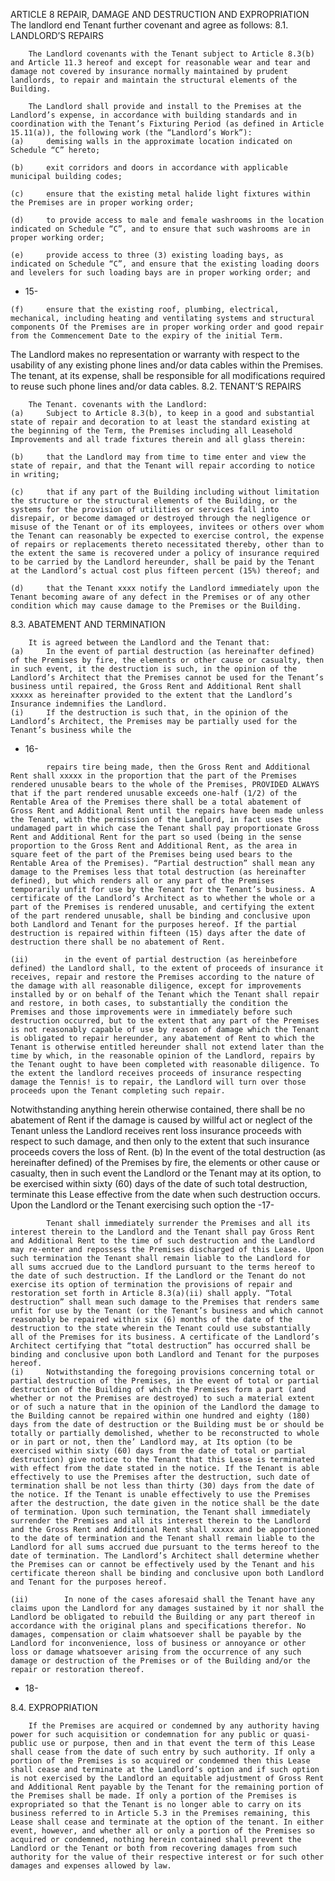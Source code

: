 ARTICLE 8
REPAIR, DAMAGE AND DESTRUCTION AND EXPROPRIATION
The landlord end Tenant further covenant and agree as follows:
8.1.	 	LANDLORD’S REPAIRS

```
 	The Landlord covenants with the Tenant subject to Article 8.3(b) and Article 11.3 hereof and except for reasonable wear and tear and damage not covered by insurance normally maintained by prudent landlords, to repair and maintain the structural elements of the Building.

 	The Landlord shall provide and install to the Premises at the Landlord’s expense, in accordance with building standards and in coordination with the Tenant’s Fixturing Period (as defined in Article 15.11(a)), the following work (the “Landlord’s Work”):
(a)	 	demising walls in the approximate location indicated on Schedule “C” hereto;

(b)	 	exit corridors and doors in accordance with applicable municipal building codes;

(c)	 	ensure that the existing metal halide light fixtures within the Premises are in proper working order;

(d)	 	to provide access to male and female washrooms in the location indicated on Schedule “C”, and to ensure that such washrooms are in proper working order;

(e)	 	provide access to three (3) existing loading bays, as indicated on Schedule “C”, and ensure that the existing loading doors and levelers for such loading bays are in proper working order; and

```

- 15-

```
(f)	 	ensure that the existing roof, plumbing, electrical, mechanical, including heating and ventilating systems and structural components Of the Premises are in proper working order and good repair from the Commencement Date to the expiry of the initial Term.

```

The Landlord makes no representation or warranty with respect to the usability of any existing phone lines and/or data cables within the Premises. The tenant, at its expense, shall be responsible for all modifications required to reuse such phone lines and/or data cables.
8.2.	 	TENANT’S REPAIRS

```
 	The Tenant. covenants with the Landlord:
(a)	 	Subject to Article 8.3(b), to keep in a good and substantial state of repair and decoration to at least the standard existing at the beginning of the Term, the Premises including all Leasehold Improvements and all trade fixtures therein and all glass therein:

(b)	 	that the Landlord may from time to time enter and view the state of repair, and that the Tenant will repair according to notice in writing;

(c)	 	that if any part of the Building including without limitation the structure or the structural elements of the Building, or the systems for the provision of utilities or services fall into disrepair, or become damaged or destroyed through the negligence or misuse of the Tenant or of its employees, invitees or others over whom the Tenant can reasonably be expected to exercise control, the expense of repairs or replacements thereto necessitated thereby, other than to the extent the same is recovered under a policy of insurance required to be carried by the Landlord hereunder, shall be paid by the Tenant at the Landlord’s actual cost plus fifteen percent (15%) thereof; and

(d)	 	that the Tenant xxxx notify the Landlord immediately upon the Tenant becoming aware of any defect in the Premises or of any other condition which may cause damage to the Premises or the Building.

```

8.3.	 	ABATEMENT AND TERMINATION

```
 	It is agreed between the Landlord and the Tenant that:
(a)	 	In the event of partial destruction (as hereinafter defined) of the Premises by fire, the elements or other cause or casualty, then in such event, it the destruction is such, in the opinion of the Landlord’s Architect that the Premises cannot be used for the Tenant’s business until repaired, the Gross Rent and Additional Rent shall xxxxx as hereinafter provided to the extent that the Landlord’s Insurance indemnifies the Landlord.
(i)	 	If the destruction is such that, in the opinion of the Landlord’s Architect, the Premises may be partially used for the Tenant’s business while the

```

- 16-

```
 	 	repairs tire being made, then the Gross Rent and Additional Rent shall xxxxx in the proportion that the part of the Premises rendered unusable bears to the whole of the Premises, PROVIDED ALWAYS that if the part rendered unusable exceeds one-half (1/2) of the Rentable Area of the Premises there shall be a total abatement of Gross Rent and Additional Rent until the repairs have been made unless the Tenant, with the permission of the Landlord, in fact uses the undamaged part in which case the Tenant shall pay proportionate Gross Rent and Additional Rent for the part so used (being in the sense proportion to the Gross Rent and Additional Rent, as the area in square feet of the part of the Premises being used bears to the Rentable Area of the Premises). “Partial destruction” shall mean any damage to the Premises less that total destruction (as hereinafter defined), but which renders all or any part of the Premises temporarily unfit for use by the Tenant for the Tenant’s business. A certificate of the Landlord’s Architect as to whether the whole or a part of the Premises is rendered unusable, and certifying the extent of the part rendered unusable, shall be binding and conclusive upon both Landlord and Tenant for the purposes hereof. If the partial destruction is repaired within fifteen (15) days after the date of destruction there shall be no abatement of Rent.

(ii)	 	in the event of partial destruction (as hereinbefore defined) the Landlord shall, to the extent of proceeds of insurance it receives, repair and restore the Premises according to the nature of the damage with all reasonable diligence, except for improvements installed by or on behalf of the Tenant which the Tenant shall repair and restore, in both cases, to substantially the condition the Premises and those improvements were in immediately before such destruction occurred, but to the extent that any part of the Premises is not reasonably capable of use by reason of damage which the Tenant is obligated to repair hereunder, any abatement of Rent to which the Tenant is otherwise entitled hereunder shall not extend later than the time by which, in the reasonable opinion of the Landlord, repairs by the Tenant ought to have been completed with reasonable diligence. To the extent the landlord receives proceeds of insurance respecting damage the Tennis! is to repair, the Landlord will turn over those proceeds upon the Tenant completing such repair.

```

Notwithstanding anything herein otherwise contained, there shall be no abatement of Rent if the damage is caused by willful act or neglect of the Tenant unless the Landlord receives rent loss insurance proceeds with respect to such damage, and then only to the extent that such insurance proceeds covers the loss of Rent.
(b)	 	In the event of the total destruction (as hereinafter defined) of the Premises by fire, the elements or other cause or casualty, then in such event the Landlord or the Tenant may at its option, to be exercised within sixty (60) days of the date of such total destruction, terminate this Lease effective from the date when such destruction occurs. Upon the Landlord or the Tenant exercising such option the
-17-

```
 	 	Tenant shall immediately surrender the Premises and all its interest therein to the Landlord and the Tenant shall pay Gross Rent and Additional Rent to the time of such destruction and the Landlord may re-enter and repossess the Premises discharged of this Lease. Upon such termination the Tenant shall remain liable to the Landlord for all sums accrued due to the Landlord pursuant to the terms hereof to the date of such destruction. If the Landlord or the Tenant do not exercise its option of termination the provisions of repair and restoration set forth in Article 8.3(a)(ii) shall apply. “Total destruction” shall mean such damage to the Premises that renders same unfit for use by the Tenant (or the Tenant’s business and which cannot reasonably be repaired within six (6) months of the date of the destruction to the state wherein the Tenant could use substantially all of the Premises for its business. A certificate of the Landlord’s Architect certifying that “total destruction” has occurred shall be binding and conclusive upon both Landlord and Tenant for the purposes hereof.
(i)	 	Notwithstanding the foregoing provisions concerning total or partial destruction of the Premises, in the event of total or partial destruction of the Building of which the Premises form a part (and whether or not the Premises are destroyed) to such a material extent or of such a nature that in the opinion of the Landlord the damage to the Building cannot be repaired within one hundred and eighty (180) days from the date of destruction or the Building must be or should be totally or partially demolished, whether to be reconstructed to whole or in part or not, then the’ Landlord may, at Its option (to be exercised within sixty (60) days from the date of total or partial destruction) give notice to the Tenant that this Lease is terminated with effect from the date stated in the notice. If the Tenant is able effectively to use the Premises after the destruction, such date of termination shall be not less than thirty (30) days from the date of the notice. If the Tenant is unable effectively to use the Premises after the destruction, the date given in the notice shall be the date of termination. Upon such termination, the Tenant shall immediately surrender the Premises and all its interest therein to the Landlord and the Gross Rent and Additional Rent shall xxxxx and be apportioned to the date of termination and the Tenant shall remain liable to the Landlord for all sums accrued due pursuant to the terms hereof to the date of termination. The Landlord’s Architect shall determine whether the Premises can or cannot be effectively used by the Tenant and his certificate thereon shall be binding and conclusive upon both Landlord and Tenant for the purposes hereof.

(ii)	 	In none of the cases aforesaid shall the Tenant have any claims upon the Landlord for any damages sustained by it nor shall the Landlord be obligated to rebuild the Building or any part thereof in accordance with the original plans and specifications therefor. No damages, compensation or claim whatsoever shall be payable by the Landlord for inconvenience, loss of business or annoyance or other loss or damage whatsoever arising from the occurrence of any such damage or destruction of the Premises or of the Building and/or the repair or restoration thereof.

```

- 18-

8.4.	 	EXPROPRIATION

```
 	If the Premises are acquired or condemned by any authority having power for such acquisition or condemnation for any public or quasi-public use or purpose, then and in that event the term of this Lease shall cease from the date of such entry by such authority. If only a portion of the Premises is so acquired or condemned then this Lease shall cease and terminate at the Landlord’s option and if such option is not exercised by the Landlord an equitable adjustment of Gross Rent and Additional Rent payable by the Tenant for the remaining portion of the Premises shall be made. If only a portion of the Premises is expropriated so that the Tenant is no longer able to carry on its business referred to in Article 5.3 in the Premises remaining, this Lease shall cease and terminate at the option of the tenant. In either event, however, and whether all or only a portion of the Premises so acquired or condemned, nothing herein contained shall prevent the Landlord or the Tenant or both from recovering damages from such authority for the value of their respective interest or for such other damages and expenses allowed by law.

```